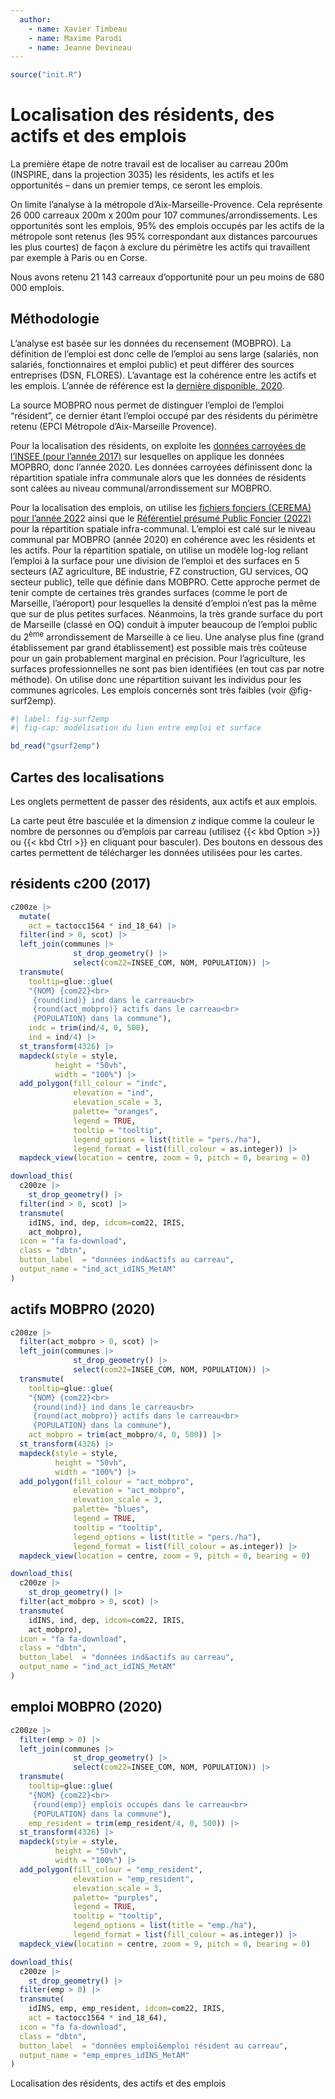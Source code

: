 ```yaml
---
  author:
    - name: Xavier Timbeau
    - name: Maxime Parodi
    - name: Jeanne Devineau
---
```


```r
source("init.R")
```

# Localisation des résidents, des actifs et des emplois

La première étape de notre travail est de localiser au carreau 200m (INSPIRE, dans la projection 3035) les résidents, les actifs et les opportunités – dans un premier temps, ce seront les emplois.

On limite l'analyse à la métropole d'Aix-Marseille-Provence. Cela représente 26 000 carreaux 200m x 200m pour 107 communes/arrondissements. Les opportunités sont les emplois, 95% des emplois occupés par les actifs de la métropole sont retenus (les 95% correspondant aux distances parcourues les plus courtes) de façon à exclure du périmètre les actifs qui travaillent par exemple à Paris ou en Corse.

Nous avons retenu 21 143 carreaux d'opportunité pour un peu moins de 680 000 emplois.

## Méthodologie

L'analyse est basée sur les données du recensement (MOBPRO). La définition de l'emploi est donc celle de l'emploi au sens large (salariés, non salariés, fonctionnaires et emploi public) et peut différer des sources entreprises (DSN, FLORES). L'avantage est la cohérence entre les actifs et les emplois. L'année de référence est la [dernière disponible, 2020](https://www.insee.fr/fr/statistiques/7637844?sommaire=7637890&q=mobilite+professionnelle).

La source MOBPRO nous permet de distinguer l'emploi de l'emploi "résident", ce dernier étant l'emploi occupé par des résidents du périmètre retenu (EPCI Métropole d'Aix-Marseille Provence).

Pour la localisation des résidents, on exploite les [données carroyées de l'INSEE (pour l'année 2017)](https://www.insee.fr/fr/statistiques/6215138?sommaire=6215217) sur lesquelles on applique les données MOPBRO, donc l'année 2020. Les données carroyées définissent donc la répartition spatiale infra communale alors que les données de résidents sont calées au niveau communal/arrondissement sur MOBPRO.

Pour la localisation des emplois, on utilise les [fichiers fonciers (CEREMA) pour l'année 202](https://datafoncier.cerema.fr/fichiers-fonciers)2 ainsi que le [Référentiel présumé Public Foncier (2022)](https://datafoncier.cerema.fr/referentiel-foncier-presume-public) pour la répartition spatiale infra-communal. L'emploi est calé sur le niveau communal par MOBPRO (année 2020) en cohérence avec les résidents et les actifs. Pour la répartition spatiale, on utilise un modèle log-log reliant l'emploi à la surface pour une division de l'emploi et des surfaces en 5 secteurs (AZ agriculture, BE industrie, FZ construction, GU services, OQ secteur public), telle que définie dans MOBPRO. Cette approche permet de tenir compte de certaines très grandes surfaces (comme le port de Marseille, l’aéroport) pour lesquelles la densité d'emploi n'est pas la même que sur de plus petites surfaces. Néanmoins, la très grande surface du port de Marseille (classé en OQ) conduit à imputer beaucoup de l'emploi public du 2^ème^ arrondissement de Marseille à ce lieu. Une analyse plus fine (grand établissement par grand établissement) est possible mais très coûteuse pour un gain probablement marginal en précision. Pour l'agriculture, les surfaces professionnelles ne sont pas bien identifiées (en tout cas par notre méthode). On utilise donc une répartition suivant les individus pour les communes agricoles. Les emplois concernés sont très faibles (voir @fig-surf2emp).

```r
#| label: fig-surf2emp
#| fig-cap: modélisation du lien entre emploi et surface

bd_read("gsurf2emp")  
```

## Cartes des localisations

Les onglets permettent de passer des résidents, aux actifs et aux emplois.

La carte peut être basculée et la dimension *z* indique comme la couleur le nombre de personnes ou d'emplois par carreau (utilisez {{< kbd Option >}} ou {{< kbd Ctrl >}} en cliquant pour basculer). Des boutons en dessous des cartes permettent de télécharger les données utilisées pour les cartes.

::: {#fig-localisation}
::: {.panel-tabset .column-screen}
## résidents c200 (2017)

```r
c200ze |> 
  mutate(
    act = tactocc1564 * ind_18_64) |> 
  filter(ind > 0, scot) |> 
  left_join(communes |>
              st_drop_geometry() |>
              select(com22=INSEE_COM, NOM, POPULATION)) |> 
  transmute(
    tooltip=glue::glue(
    "{NOM} {com22}<br>
     {round(ind)} ind dans le carreau<br>
     {round(act_mobpro)} actifs dans le carreau<br>
     {POPULATION} dans la commune"),
    indc = trim(ind/4, 0, 500),
    ind = ind/4) |> 
  st_transform(4326) |> 
  mapdeck(style = style,
          height = "50vh",
          width = "100%") |> 
  add_polygon(fill_colour = "indc", 
              elevation = "ind", 
              elevation_scale = 3, 
              palette= "oranges",
              legend = TRUE, 
              tooltip = "tooltip",
              legend_options = list(title = "pers./ha"),
              legend_format = list(fill_colour = as.integer)) |> 
  mapdeck_view(location = centre, zoom = 9, pitch = 0, bearing = 0)


```

```r
download_this(
  c200ze |> 
    st_drop_geometry() |> 
  filter(ind > 0, scot) |> 
  transmute(
    idINS, ind, dep, idcom=com22, IRIS,
    act_mobpro),
  icon = "fa fa-download",
  class = "dbtn",
  button_label  = "données ind&actifs au carreau",
  output_name = "ind_act_idINS_MetAM"
)
```

## actifs MOBPRO (2020)

```r
c200ze |> 
  filter(act_mobpro > 0, scot) |> 
  left_join(communes |>
              st_drop_geometry() |>
              select(com22=INSEE_COM, NOM, POPULATION)) |> 
  transmute(
    tooltip=glue::glue(
    "{NOM} {com22}<br>
     {round(ind)} ind dans le carreau<br>
     {round(act_mobpro)} actifs dans le carreau<br>
     {POPULATION} dans la commune"),
    act_mobpro = trim(act_mobpro/4, 0, 500)) |> 
  st_transform(4326) |> 
  mapdeck(style = style,
          height = "50vh",
          width = "100%") |> 
  add_polygon(fill_colour = "act_mobpro", 
              elevation = "act_mobpro", 
              elevation_scale = 3, 
              palette= "blues",
              legend = TRUE, 
              tooltip = "tooltip",
              legend_options = list(title = "pers./ha"),
              legend_format = list(fill_colour = as.integer)) |> 
  mapdeck_view(location = centre, zoom = 9, pitch = 0, bearing = 0)
```

```r
download_this(
  c200ze |> 
    st_drop_geometry() |> 
  filter(act_mobpro > 0, scot) |> 
  transmute(
    idINS, ind, dep, idcom=com22, IRIS,
    act_mobpro),
  icon = "fa fa-download",
  class = "dbtn",
  button_label  = "données ind&actifs au carreau",
  output_name = "ind_act_idINS_MetAM"
)
```

## emploi MOBPRO (2020)

```r
c200ze |> 
  filter(emp > 0) |> 
  left_join(communes |>
              st_drop_geometry() |>
              select(com22=INSEE_COM, NOM, POPULATION)) |> 
  transmute(
    tooltip=glue::glue(
    "{NOM} {com22}<br>
     {round(emp)} emplois occupés dans le carreau<br>
     {POPULATION} dans la commune"),
    emp_resident = trim(emp_resident/4, 0, 500)) |> 
  st_transform(4326) |> 
  mapdeck(style = style,
          height = "50vh",
          width = "100%") |> 
  add_polygon(fill_colour = "emp_resident", 
              elevation = "emp_resident", 
              elevation_scale = 3, 
              palette= "purples",
              legend = TRUE, 
              tooltip = "tooltip",
              legend_options = list(title = "emp./ha"),
              legend_format = list(fill_colour = as.integer)) |> 
  mapdeck_view(location = centre, zoom = 9, pitch = 0, bearing = 0)

```

```r
download_this(
  c200ze |> 
    st_drop_geometry() |> 
  filter(emp > 0) |> 
  transmute(
    idINS, emp, emp_resident, idcom=com22, IRIS,
    act = tactocc1564 * ind_18_64),
  icon = "fa fa-download",
  class = "dbtn",
  button_label  = "données emploi&emploi résident au carreau",
  output_name = "emp_empres_idINS_MetAM"
)
```
:::

Localisation des résidents, des actifs et des emplois
:::
